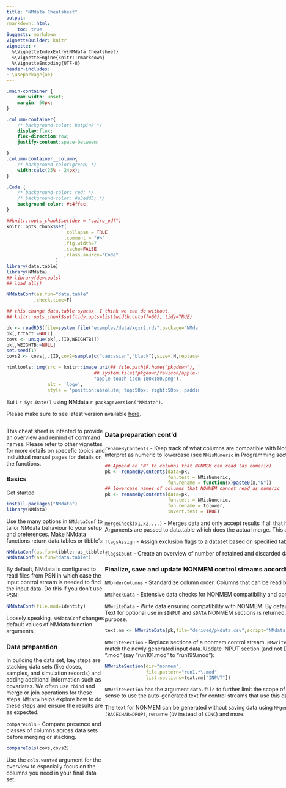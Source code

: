 ```yaml
---
title: "NMdata Cheatsheet"
output:
rmarkdown::html:
    toc: true
Suggests: markdown
VignetteBuilder: knitr
vignette: >
  %\VignetteIndexEntry{NMdata Cheatsheet}
  %\VignetteEngine{knitr::rmarkdown}
  %\VignetteEncoding{UTF-8}
header-includes:
- \usepackage{ae}
---
```


```css
.main-container {
	max-width: unset;
	margin: 50px;
}

.column-container{
	/* background-color: hotpink */
	display:flex;
	flex-direction:row;
	justify-content:space-between;

}
.column-container__column{
	/* background-color:green; */
	width:calc(25% - 24px);
}

.Code {
	/* background-color: red; */
	/* background-color: #a3edd5; */
	background-color: #c4ffec;
}

```

```r
##knitr::opts_chunk$set(dev = "cairo_pdf")
knitr::opts_chunk$set(
                      collapse = TRUE
                     ,comment = "#>"
                     ,fig.width=7
                     ,cache=FALSE
                     ,class.source="Code"
                  )
library(data.table)
library(NMdata)
## library(devtools)
## load_all()

NMdataConf(as.fun="data.table"
          ,check.time=F)

## this change data.table syntax. I think we can do without.
## knitr::opts_chunk$set(tidy.opts=list(width.cutoff=60), tidy=TRUE)

pk <- readRDS(file=system.file("examples/data/xgxr2.rds",package="NMdata"))
pk[,trtact:=NULL]
covs <- unique(pk[,.(ID,WEIGHTB)])
pk[,WEIGHTB:=NULL]
set.seed(1)
covs2 <- covs[,.(ID,cov2=sample(c("caucasian","black"),size=.N,replace=T))]

```

<!-- The NMdata logo -->
```r
htmltools::img(src = knitr::image_uri(## file.path(R.home("pkgdown"), "favicon", "apple-touch-icon-152x152.png")),
                                ## system.file("pkgdown/favicon/apple-touch-icon-152x152.png",package="NMdata")),
                                "apple-touch-icon-180x180.png"),
               alt = 'logo', 
               style = 'position:absolute; top:50px; right:50px; padding:0px; width:150px')
```

Built `r Sys.Date()` using NMdata `r packageVersion("NMdata")`.

Please make sure to see latest version available
[here](https://philipdelff.github.io/NMdata/). 

:::: {style="display: flex;" class="column-container"}
::: {class="column-container__column"}

This cheat sheet is
intented to provide an overview and remind of command names. Please
refer to other vignettes for more details on specefic topics and
individual manual pages for details on the functions.

### Basics
Get started
```r
install.packages("NMdata")
library(NMdata)
```

Use the many options in `NMdataConf` to tailor NMdata behaviour to your setup and preferences. Make NMdata functions return data.tables or tibble's:
```r
NMdataConf(as.fun=tibble::as_tibble)
NMdataConf(as.fun="data.table")
```

By default, NMdata is configured to read files from PSN in which case the input control stream is needed to find the input data. Do this if you don't use PSN:
```r
NMdataConf(file.mod=identity)
```

Loosely speaking, `NMdataConf` changes default values of NMdata function arguments.

### Data preparation
In building the data set, key steps are stacking data sets (like doses, samples, and simulation records) and adding additional information such as covariates. We often use `rbind` and merge or join operations for these steps. `NMdata` helps explore how to do these steps and ensure the results are as expected.

<!-- `dims` - compare dimensions of multiple data sets -->
<!-- ```{r} -->
<!-- ## In these examples we use a PK dataset and a set of covariates -->
<!-- dims(pk,covs) -->
<!-- ``` -->

`compareCols` - Compare presence and classes of columns across data sets before merging or stacking. 
```r
compareCols(covs,covs2)
```
Use the `cols.wanted` argument for the overview to especially focus on the columns you need in your final data set. 


:::

::: {class="column-container__column"}
### Data preparation cont'd
`renameByContents` - Keep track of what columns are compatible with Nonmem by renaming those that aren't. Rename all columns that Nonmem cannot interpret as numeric to lowercase (see `NMisNumeric` in Programming section):
```r
## Append an "N" to columns that NONMEM can read (as numeric)
pk <- renameByContents(data=pk,
                       fun.test = NMisNumeric,
                       fun.rename = function(x)paste0(x,"N"))
## lowercase names of columns that NONMEM cannot read as numeric
pk <- renameByContents(data=pk,
                       fun.test = NMisNumeric,
                       fun.rename = tolower,
                       invert.test = TRUE)
```

`mergeCheck(x1,x2,...)` - Merges data and only accept results if all that happened was that columns from `x1` were added to `x1`. Row order of `x1` is retained. Arguments are passed to data.table which does the actual merge. This automates the checks we need to do after say merging covariates onto data.

`flagsAssign` - Assign exclusion flags to a dataset based on specified table

`flagsCount` - Create an overview of number of retained and discarded datapoints

### Finalize, save and update NONMEM control streams accordingly

`NMorderColumns` - Standardize column order. Columns that can be read by NONMEM are prioritized towards left.

`NMcheckData` - Extensive data checks for NONMEM compatibility and common issues.

`NMwriteData` - Write data ensuring compatibility with NONMEM. By defaults saves both a csv (for NONMEM) and an rds (for R, retaining factor levels etc). Text for optional use in `$INPUT` and `$DATA` NONMEM sections is returned. `script` and `args.stamp` are optional arguments, see "Traceability" section for their purpose.

```r
text.nm <- NMwriteData(pk,file="derived/pkdata.csv",script="NMdata-cheat.Rmd",args.stamp=list(Description="PK data for the NMdata Cheatsheet"))
```

`NMwriteSection` - Replace sections of a nonmem control stream. `NMwriteSection` can use the text generated by `NMwriteData` to update NONMEM runs to match the newly generated input data. Update INPUT section (and not DATA) for all control streams in directory "nonmem" that start with "run1" and end in ".mod" (say "run101.mod" to "run199.mod"):
```r
NMwriteSection(dir="nonmem",
               file.pattern="run1.*\.mod"
               list.sections=text.nm["INPUT"])               
```
`NMwriteSection` has the argument `data.file` to further limit the scope of files to update based on what data file the control streams use. It only makes sense to use the auto-generated text for control streams that use this data set.

The text for NONMEM can be generated without saving data using `NMgenText`. You can tailor the generation of the text to copy `(DV=CONC)`, drop `(RACECHAR=DROP)`, rename (`DV` instead of `CONC`) and more.

:::

::: {class="column-container__column"}

### Retrieve Nonmem results
`NMscanData` - Automatically find Nonmem input and output tables and organize data. By default, available column names are taken from the NONMEM control stream. Additional column names (columns not read by NONMEM) are taken from input data file.
```r
##NMscanData <- function(x)NMdata::NMscanData(file.path(system.file(paste0("examples/nonmem/",x), package="NMdata")))
## res1 <- NMscanData(system.file("examples/nonmem/xgxr001.lst", package="NMdata"))
```
```r
res1.dt <- NMscanData("nonmem/run101.lst")
class(res1.dt)
NMdataConf(as.fun=tibble::as_tibble,quiet=TRUE)
res1.tbl <- NMscanData("nonmem/run101.lst")
class(res1.tbl)
dims(res1.dt,res1.tbl)
```
```r
rm(NMscanData)
```

#### Additional functions to read (NONMEM) data files
`NMscanTables` - Find and read all output data tables based on a NONMEM control stream file. A list of tables is returned.

`NMreadTab` - Read an output table file from NONMEM based on path to output data file

`NMscanInput` - Read input data based on NONMEM control stream and optionally translate column names according to the `$INPUT` NONMEM section

`NMreadCsv` - Read input data formatted for nonmem


### Debugging Nonmem and input data
`NMcheckData` - Run on a path to an control stream, it will check column names in INPUT section against data and then run a full check of the data set. In the following model we forgot to update the control stream INPUT section after adding a column to data ("off" means that INPUT text can be reorganized to match data file better).
```r
NMcheckColnames <- function(x)NMdata::NMcheckColnames(file.path(system.file(paste0("examples/nonmem/",x), package="NMdata")))
```
```r
NMdataConf(as.fun="data.table")
NMcheckData(file="nonmem/run201.mod")
```
```r
rm(NMcheckColnames)
```


:::


::: {class="column-container__column"}

### Traceability 
`NMinfo` - Get metadata from an NMdata object. This will show where and when input data was created, when model was run, results of concistency checks, what tables were read, how they were combined and a complete list of data columns and their origin.


```r
names(NMinfo(res1.dt))
NMinfo(res1.dt,"dataCreate")
NMinfo(res1.dt,"input.colnames")
```

:::
::::
